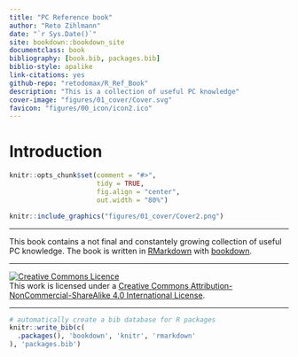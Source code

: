 ```yaml
--- 
title: "PC Reference book"
author: "Reto Zihlmann"
date: "`r Sys.Date()`"
site: bookdown::bookdown_site
documentclass: book
bibliography: [book.bib, packages.bib]
biblio-style: apalike
link-citations: yes
github-repo: "retodomax/R_Ref_Book"
description: "This is a collection of useful PC knowledge"
cover-image: "figures/01_cover/Cover.svg"
favicon: "figures/00_icon/icon2.ico"
---
```


# Introduction {-}

```r
knitr::opts_chunk$set(comment = "#>",
                      tidy = TRUE,
                      fig.align = "center",
                      out.width = "80%")
```


```r
knitr::include_graphics("figures/01_cover/Cover2.png")
```


***

This book contains a not final and constantely growing collection of useful PC knowledge.
The book is written in [RMarkdown](https://rmarkdown.rstudio.com/) with [bookdown](https://bookdown.org/).


***

<a rel="license" href="http://creativecommons.org/licenses/by-nc-sa/4.0/"><img alt="Creative Commons Licence" style="border-width:0" src="https://i.creativecommons.org/l/by-nc-sa/4.0/88x31.png" /></a><br />This work is licensed under a <a rel="license" href="http://creativecommons.org/licenses/by-nc-sa/4.0/">Creative Commons Attribution-NonCommercial-ShareAlike 4.0 International License</a>.


***

```r
# automatically create a bib database for R packages
knitr::write_bib(c(
  .packages(), 'bookdown', 'knitr', 'rmarkdown'
), 'packages.bib')
```

